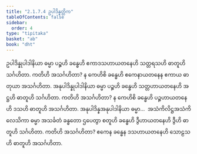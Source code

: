 ```yaml
---
title: "2.1.7.4 ဥပါဒိန္နတ္တိက"
tableOfContents: false
sidebar:
  order: 4
type: "tipitaka"
basket: "ab"
book: "dht"
---
```



<DynamicBreadcrumb />

<Division number="84" book="dht" e="ch" v="31" p="15">

<Paragraph number="130" book="dht">
ဥပါဒိန္နုပါဒါနိယာ ဓမ္မာ ပဉ္စဟိ ခန္ဓေဟိ ဧကာဒသဟာယတနေဟိ သတ္တရသဟိ ဓာတူဟိ သင်္ဂဟိတာ. ကတိဟိ အသင်္ဂဟိတာ? န ကေဟိစိ ခန္ဓေဟိ ဧကေနာယတနေန ဧကာယ ဓာတုယာ အသင်္ဂဟိတာ.
</Paragraph>

</Division>
<Division number="85" book="dht" e="ch" v="31" p="15">

<Paragraph number="131" book="dht">
အနုပါဒိန္နုပါဒါနိယာ ဓမ္မာ ပဉ္စဟိ ခန္ဓေဟိ သတ္တဟာယတနေဟိ အဋ္ဌဟိ ဓာတူဟိ သင်္ဂဟိတာ. ကတိဟိ အသင်္ဂဟိတာ? န ကေဟိစိ ခန္ဓေဟိ ပဉ္စဟာယတနေဟိ ဒသဟိ ဓာတူဟိ အသင်္ဂဟိတာ.
</Paragraph>

</Division>
<Division number="86" book="dht" e="ch" v="31" p="15">

<Paragraph number="132" book="dht">
အနုပါဒိန္နအနုပါဒါနိယာ ဓမ္မာ…  အသံကိလိဋ္ဌအသံကိလေသိကာ ဓမ္မာ အသင်္ခတံ ခန္ဓတော ဌပေတွာ စတူဟိ ခန္ဓေဟိ ဒွီဟာယတနေဟိ ဒွီဟိ ဓာတူဟိ သင်္ဂဟိတာ. ကတိဟိ အသင်္ဂဟိတာ? ဧကေန ခန္ဓေန ဒသဟာယတနေဟိ သောဠသဟိ ဓာတူဟိ အသင်္ဂဟိတာ.
</Paragraph>
</Division>